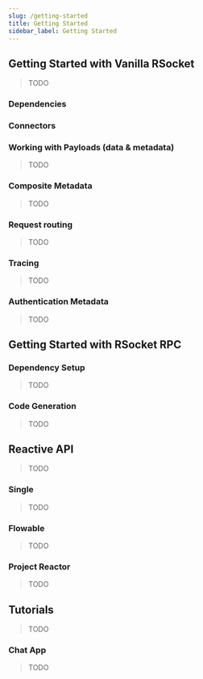 ```yaml
---
slug: /getting-started
title: Getting Started
sidebar_label: Getting Started
---
```



## Getting Started with Vanilla RSocket

> TODO

### Dependencies

<ExampleTabs
  group="getting-started-code-examples"
  examples={DependenciesExamples}
/>

### Connectors

<ExampleTabs
  group="getting-started-code-examples"
  examples={ConnectorExamples}
/>

### Working with Payloads (data & metadata)

> TODO

### Composite Metadata

> TODO

### Request routing

> TODO

### Tracing

> TODO

### Authentication Metadata

> TODO

## Getting Started with RSocket RPC

### Dependency Setup

> TODO

### Code Generation

> TODO

## Reactive API

> TODO

### Single

> TODO

### Flowable

> TODO

### Project Reactor

> TODO

## Tutorials

> TODO

### Chat App

> TODO

